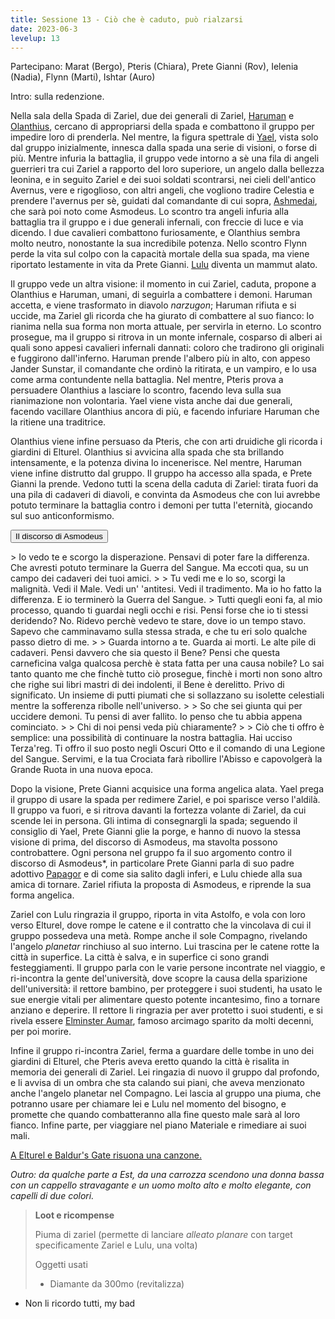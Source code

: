 ```yaml
---
title: Sessione 13 - Ciò che è caduto, può rialzarsi
date: 2023-06-3
levelup: 13
---
```


Partecipano: Marat (Bergo), Pteris (Chiara), Prete Gianni (Rov), Ielenia (Nadia), Flynn (Marti), Ishtar (Auro)

Intro: sulla redenzione.

Nella sala della Spada di Zariel, due dei generali di Zariel, [Haruman](../npc/avernus#haruman) e [Olanthius](../npc/avernus#olanthius), cercano di appropriarsi della spada e combattono il gruppo per impedire loro di prenderla. Nel mentre, la figura spettrale di [Yael](../npc/avernus#yael), vista solo dal gruppo inizialmente, innesca dalla spada una serie di visioni, o forse di più. 
Mentre infuria la battaglia, il gruppo vede intorno a sè una fila di angeli guerrieri tra cui Zariel a rapporto del loro superiore, un angelo dalla bellezza leonina, e in seguito Zariel e dei suoi soldati scontrarsi, nei cieli dell'antico Avernus, vere e rigoglioso, con altri angeli, che vogliono tradire Celestia e prendere l'avernus per sè, guidati dal comandante di cui sopra, [Ashmedai](../npc/evil#asmodeus), che sarà poi noto come Asmodeus. Lo scontro tra angeli infuria alla battaglia tra il gruppo e i due generali infernali, con freccie di luce e via dicendo. I due cavalieri combattono furiosamente, e Olanthius sembra molto neutro, nonostante la sua incredibile potenza. Nello scontro Flynn perde la vita sul colpo con la capacità mortale della sua spada, ma viene riportato lestamente in vita da Prete Gianni. [Lulu](../npc/avernus#lulu) diventa un mammut alato.

Il gruppo vede un altra visione: il momento in cui Zariel, caduta, propone a Olanthius e Haruman, umani, di seguirla a combattere i demoni. Haruman accetta, e viene trasformato in diavolo *narzugon*; Haruman rifiuta e si uccide, ma Zariel gli ricorda che ha giurato di combattere al suo fianco: lo rianima nella sua forma non morta attuale, per servirla in eterno. Lo scontro prosegue, ma il gruppo si ritrova in un monte infernale, cosparso di alberi ai quali sono appesi cavalieri infernali dannati: coloro che tradirono gli originali e fuggirono dall'inferno. Haruman prende l'albero più in alto, con appeso Jander Sunstar, il comandante che ordinò la ritirata, e un vampiro, e lo usa come arma contundente nella battaglia. Nel mentre, Pteris prova a persuadere Olanthius a lasciare lo scontro, facendo leva sulla sua rianimazione non volontaria. Yael viene vista anche dai due generali, facendo vacillare Olanthius ancora di più, e facendo infuriare Haruman che la ritiene una traditrice.

Olanthius viene infine persuaso da Pteris, che con arti druidiche gli ricorda i giardini di Elturel. Olanthius si avvicina alla spada che sta brillando intensamente, e la potenza divina lo incenerisce. Nel mentre, Haruman viene infine distrutto dal gruppo. Il gruppo ha accesso alla spada, e Prete Gianni la prende. Vedono tutti la scena della caduta di Zariel: tirata fuori da una pila di cadaveri di diavoli, e convinta da Asmodeus che con lui avrebbe potuto terminare la battaglia contro i demoni per tutta l'eternità, giocando sul suo anticonformismo.

<button type="button" class="collapsible coll-secondary">Il discorso di Asmodeus</button>
<div class="collapsible-content hidden" markdown="1">
> Io vedo te e scorgo la disperazione. Pensavi di poter fare la differenza. Che avresti potuto terminare la Guerra del Sangue. Ma eccoti qua, su un campo dei cadaveri dei tuoi amici.
>
> Tu vedi me e lo so, scorgi la malignità. Vedi il Male. Vedi un' 'antitesi. Vedi il tradimento. Ma io ho fatto la differenza. E io terminerò la Guerra del Sangue.
> Tutti quegli eoni fa, al mio processo, quando ti guardai negli occhi e risi. Pensi forse che io ti stessi deridendo? No. Ridevo perchè vedevo te stare, dove io un tempo stavo.  Sapevo che camminavamo sulla stessa strada, e che tu eri solo qualche passo dietro di me.
>
> Guarda intorno a te. Guarda ai morti. Le alte pile di cadaveri. Pensi davvero che sia questo il Bene? Pensi che questa carneficina valga qualcosa perchè è stata fatta per una causa nobile? Lo sai tanto quanto me che finchè tutto ciò prosegue, finchè i morti non sono altro che righe sui libri mastri di dei indolenti, il Bene è derelitto. Privo di significato. Un insieme di putti piumati che si sollazzano su isolette celestiali mentre la sofferenza ribolle nell'universo.
>
> So che sei giunta qui per uccidere demoni. Tu pensi di aver fallito. Io penso che tu abbia appena cominciato.
>
> Chi di noi pensi veda più chiaramente?
>
> Ciò che ti offro è semplice: una possibilità di continuare la nostra battaglia. Hai ucciso Terza'reg. Ti offro il suo posto negli Oscuri Otto e il comando di una Legione del Sangue. Servimi, e la tua Crociata farà ribollire l'Abisso e capovolgerà la Grande Ruota in una nuova epoca.
</div>

Dopo la visione, Prete Gianni acquisice una forma angelica alata. Yael prega il gruppo di usare la spada per redimere Zariel, e poi sparisce verso l'aldilà. Il gruppo va fuori, e si ritrova davanti la fortezza volante di Zariel, da cui scende lei in persona. Gli intima di consegnargli la spada; seguendo il consiglio di Yael, Prete Gianni glie la porge, e hanno di nuovo la stessa visione di prima, del discorso di Asmodeus, ma stavolta possono controbattere. Ogni persona nel gruppo fa il suo argomento contro il discorso di Asmodeus*, in particolare Prete Gianni parla di suo padre adottivo [Papagor](../npc/pgrel#papagor-fumonero) e di come sia salito dagli inferi, e Lulu chiede alla sua amica di tornare. Zariel rifiuta la proposta di Asmodeus, e riprende la sua forma angelica.

Zariel con Lulu ringrazia il gruppo, riporta in vita Astolfo, e vola con loro verso Elturel, dove rompe le catene e il contratto che la vincolava di cui il gruppo possedeva una metà. Rompe anche il sole Compagno, rivelando l'angelo *planetar* rinchiuso al suo interno. Lui trascina per le catene rotte la città in superfice. La città è salva, e in superfice ci sono grandi festeggiamenti. Il gruppo parla con le varie persone incontrate nel viaggio, e ri-incontra la gente del'università, dove scopre la causa della sparizione dell'università: il rettore bambino, per proteggere i suoi studenti, ha usato le sue energie vitali per alimentare questo potente incantesimo, fino a tornare anziano e deperire. Il rettore li ringrazia per aver protetto i suoi studenti, e si rivela essere [Elminster Aumar](../npc/elturel#elminster--choh-avarur), famoso arcimago sparito da molti decenni, per poi morire.

Infine il gruppo ri-incontra Zariel, ferma a guardare delle tombe in uno dei giardini di Elturel, che Pteris aveva eretto quando la città è risalita in memoria dei generali di Zariel. Lei ringazia di nuovo il gruppo dal profondo, e li avvisa di un ombra che sta calando sui piani, che aveva menzionato anche l'angelo planetar nel Compagno. Lei lascia al gruppo una piuma, che potranno usare per chiamare lei e Lulu nel momento del bisogno, e promette che quando combatteranno alla fine questo male sarà al loro fianco. Infine parte, per viaggiare nel piano Materiale e rimediare ai suoi mali.

[A Elturel e Baldur's Gate risuona una canzone.](https://www.youtube.com/watch?v=p1fSQwiLHe8)

*Outro: da qualche parte a Est, da una carrozza scendono una donna bassa con un cappello stravagante e un uomo molto alto e molto elegante, con capelli di due colori.*

> **Loot e ricompense**
> 
> Piuma di zariel (permette di lanciare *alleato planare* con target specificamente Zariel e Lulu, una volta)
>
> Oggetti usati
> - Diamante da 300mo (revitalizza)

* Non li ricordo tutti, my bad